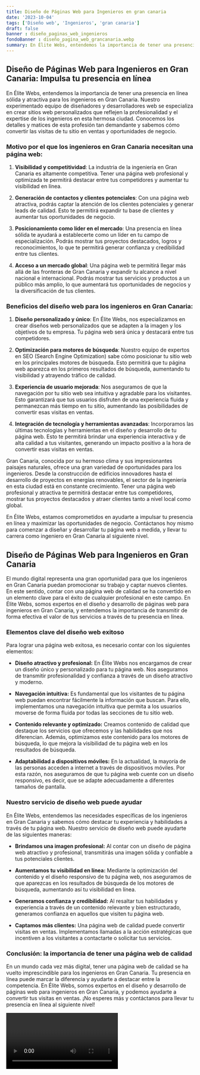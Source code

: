 ```yaml
---
title: Diseño de Páginas Web para Ingenieros en gran canaria
date: '2023-10-04'
tags: ['Diseño web', 'Ingenieros', 'gran canaria']
draft: false
banner : diseño_paginas_web_ingenieros
fondoBanner : diseño_pagina_web_grancanaria.webp
summary: En Élite Webs, entendemos la importancia de tener una presencia en línea sólida y atractiva para los ingenieros en Gran Canaria. Nuestro experimentado equipo de diseñadores y desarrolladores web se especializa en crear sitios web personalizados que reflejen la profesionalidad y el expertise de los ingenieros en esta hermosa ciudad. Conocemos los detalles y matices de esta profesión tan demandante y sabemos cómo convertir las visitas de tu sitio en ventas y oportunidades de negocio.
---
```


## Diseño de Páginas Web para Ingenieros en Gran Canaria: Impulsa tu presencia en línea

En Élite Webs, entendemos la importancia de tener una presencia en línea sólida y atractiva para los ingenieros en Gran Canaria. Nuestro experimentado equipo de diseñadores y desarrolladores web se especializa en crear sitios web personalizados que reflejen la profesionalidad y el expertise de los ingenieros en esta hermosa ciudad. Conocemos los detalles y matices de esta profesión tan demandante y sabemos cómo convertir las visitas de tu sitio en ventas y oportunidades de negocio.

### Motivo por el que los ingenieros en Gran Canaria necesitan una página web:

1. **Visibilidad y competitividad**: La industria de la ingeniería en Gran Canaria es altamente competitiva. Tener una página web profesional y optimizada te permitirá destacar entre tus competidores y aumentar tu visibilidad en línea.

2. **Generación de contactos y clientes potenciales**: Con una página web atractiva, podrás captar la atención de los clientes potenciales y generar leads de calidad. Esto te permitirá expandir tu base de clientes y aumentar tus oportunidades de negocio.

3. **Posicionamiento como líder en el mercado**: Una presencia en línea sólida te ayudará a establecerte como un líder en tu campo de especialización. Podrás mostrar tus proyectos destacados, logros y reconocimientos, lo que te permitirá generar confianza y credibilidad entre tus clientes.

4. **Acceso a un mercado global**: Una página web te permitirá llegar más allá de las fronteras de Gran Canaria y expandir tu alcance a nivel nacional e internacional. Podrás mostrar tus servicios y productos a un público más amplio, lo que aumentará tus oportunidades de negocios y la diversificación de tus clientes.

### Beneficios del diseño web para los ingenieros en Gran Canaria:

1. **Diseño personalizado y único**: En Élite Webs, nos especializamos en crear diseños web personalizados que se adapten a la imagen y los objetivos de tu empresa. Tu página web será única y destacará entre tus competidores.

2. **Optimización para motores de búsqueda**: Nuestro equipo de expertos en SEO (Search Engine Optimization) sabe cómo posicionar tu sitio web en los principales motores de búsqueda. Esto permitirá que tu página web aparezca en los primeros resultados de búsqueda, aumentando tu visibilidad y atrayendo tráfico de calidad.

3. **Experiencia de usuario mejorada**: Nos aseguramos de que la navegación por tu sitio web sea intuitiva y agradable para los visitantes. Esto garantizará que tus usuarios disfruten de una experiencia fluida y permanezcan más tiempo en tu sitio, aumentando las posibilidades de convertir esas visitas en ventas.

4. **Integración de tecnología y herramientas avanzadas**: Incorporamos las últimas tecnologías y herramientas en el diseño y desarrollo de tu página web. Esto te permitirá brindar una experiencia interactiva y de alta calidad a tus visitantes, generando un impacto positivo a la hora de convertir esas visitas en ventas.

Gran Canaria, conocida por su hermoso clima y sus impresionantes paisajes naturales, ofrece una gran variedad de oportunidades para los ingenieros. Desde la construcción de edificios innovadores hasta el desarrollo de proyectos en energías renovables, el sector de la ingeniería en esta ciudad está en constante crecimiento. Tener una página web profesional y atractiva te permitirá destacar entre tus competidores, mostrar tus proyectos destacados y atraer clientes tanto a nivel local como global.

En Élite Webs, estamos comprometidos en ayudarte a impulsar tu presencia en línea y maximizar las oportunidades de negocio. Contáctanos hoy mismo para comenzar a diseñar y desarrollar tu página web a medida, y llevar tu carrera como ingeniero en Gran Canaria al siguiente nivel.

<GifSeo />

<Cta />

## Diseño de Páginas Web para Ingenieros en Gran Canaria

El mundo digital representa una gran oportunidad para que los ingenieros en Gran Canaria puedan promocionar su trabajo y captar nuevos clientes. En este sentido, contar con una página web de calidad se ha convertido en un elemento clave para el éxito de cualquier profesional en este campo. En Élite Webs, somos expertos en el diseño y desarrollo de páginas web para ingenieros en Gran Canaria, y entendemos la importancia de transmitir de forma efectiva el valor de tus servicios a través de tu presencia en línea.

### Elementos clave del diseño web exitoso

Para lograr una página web exitosa, es necesario contar con los siguientes elementos:

- **Diseño atractivo y profesional:** En Élite Webs nos encargamos de crear un diseño único y personalizado para tu página web. Nos aseguramos de transmitir profesionalidad y confianza a través de un diseño atractivo y moderno.

- **Navegación intuitiva:** Es fundamental que los visitantes de tu página web puedan encontrar fácilmente la información que buscan. Para ello, implementamos una navegación intuitiva que permita a los usuarios moverse de forma fluida por todas las secciones de tu sitio web.

- **Contenido relevante y optimizado:** Creamos contenido de calidad que destaque los servicios que ofrecemos y las habilidades que nos diferencian. Además, optimizamos este contenido para los motores de búsqueda, lo que mejora la visibilidad de tu página web en los resultados de búsqueda.

- **Adaptabilidad a dispositivos móviles:** En la actualidad, la mayoría de las personas acceden a internet a través de dispositivos móviles. Por esta razón, nos aseguramos de que tu página web cuente con un diseño responsivo, es decir, que se adapte adecuadamente a diferentes tamaños de pantalla.

### Nuestro servicio de diseño web puede ayudar

En Élite Webs, entendemos las necesidades específicas de los ingenieros en Gran Canaria y sabemos cómo destacar tu experiencia y habilidades a través de tu página web. Nuestro servicio de diseño web puede ayudarte de las siguientes maneras:

- **Brindamos una imagen profesional:** Al contar con un diseño de página web atractivo y profesional, transmitirás una imagen sólida y confiable a tus potenciales clientes.

- **Aumentamos tu visibilidad en línea:** Mediante la optimización del contenido y el diseño responsivo de tu página web, nos aseguramos de que aparezcas en los resultados de búsqueda de los motores de búsqueda, aumentando así tu visibilidad en línea.

- **Generamos confianza y credibilidad:** Al resaltar tus habilidades y experiencia a través de un contenido relevante y bien estructurado, generamos confianza en aquellos que visiten tu página web.

- **Captamos más clientes:** Una página web de calidad puede convertir visitas en ventas. Implementamos llamadas a la acción estratégicas que incentiven a los visitantes a contactarte o solicitar tus servicios.

### Conclusión: la importancia de tener una página web de calidad

En un mundo cada vez más digital, tener una página web de calidad se ha vuelto imprescindible para los ingenieros en Gran Canaria. Tu presencia en línea puede marcar la diferencia y ayudarte a destacar entre la competencia. En Élite Webs, somos expertos en el diseño y desarrollo de páginas web para ingenieros en Gran Canaria, y podemos ayudarte a convertir tus visitas en ventas. ¡No esperes más y contáctanos para llevar tu presencia en línea al siguiente nivel!

<Video />

<CtaBot job='Ingenieros' city='gran canaria'/>

<Gmaps query='gran canaria+españa+maps' />